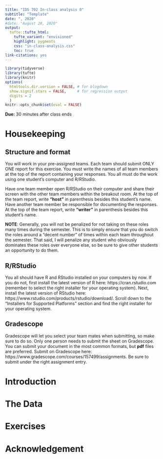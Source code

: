 ```yaml
---
title: "IDS 702 In-class analysis 0"
subtitle: "Template"
date: ", 2020"
#date: "August 20, 2020"
output: 
  tufte::tufte_html:
    tufte_variant: "envisioned"
    highlight: pygments
    css: "in-class-analysis.css"
    toc: true
link-citations: yes
---
```


```r
library(tidyverse)
library(tufte)
library(knitr)
options(
  htmltools.dir.version = FALSE, # for blogdown
  show.signif.stars = FALSE,     # for regression output
  digits = 2
  )
knitr::opts_chunk$set(eval = FALSE)
```


**Due:** 30 minutes after class ends


# Housekeeping

## Structure and format

You will work in your pre-assigned teams. Each team should submit ONLY ONE report for this exercise. You must write the names of all team members at the top of the report containing your responses. You all must do the work using one student's computer and R/RStudio. 

Have one team member open R/RStudio on their computer and share their screen with the other team members within the breakout room. At the top of the team report, write **"host"** in parenthesis besides this student's name. Have another team member be responsible for documenting the responses. At the top of the team report, write **"writer"** in parenthesis besides this student's name. 

**NOTE**: Generally, you will not be penalized for not taking on these roles many times during the semester. This is to simply ensure that you do switch the roles around a "decent number" of times within each team throughout the semester. That said, I will penalize any student who obviously dominates these roles over everyone else, so be sure to give other students an opportunity to do them.

## R/RStudio

You all should have R and RStudio installed on your computers by now. If you do not, first install the latest version of R here: https://cran.rstudio.com (remember to select the right installer for your operating system). Next, install the latest version of RStudio here: https://www.rstudio.com/products/rstudio/download/. Scroll down to the "Installers for Supported Platforms" section and find the right installer for your operating system.


## Gradescope

Gradescope will let you select your team mates when submitting, so make sure to do so. Only one person needs to submit the sheet on Gradescope. You can submit your document in the most common formats, but **pdf** files are preferred. Submit on Gradescope here: https://www.gradescope.com/courses/157499/assignments. Be sure to submit under the right assignment entry.



# Introduction



# The Data



# Exercises




# Acknowledgement

<!-- This exercise is based on ideas proposed by [Sam Voisin](https://stat.duke.edu/people/sam-voisin). -->



